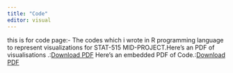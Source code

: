 ```yaml
---
title: "Code"
editor: visual
---
```


this is for code page:- The codes which i wrote in R programming language to represent visualizations for STAT-515 MID-PROJECT.Here's an PDF of visualisations .:[Download PDF](https://drive.google.com/file/d/1cq5-uBcJNA0LSJ2ch8jM1uTduy5L-i_S/view?usp=sharing) Here's an embedded PDF of Code.:[Download PDF](https://drive.google.com/file/d/1rlTdOkHHKDzish2zb4xt7h21wvXMJmxW/view?usp=sharing)
